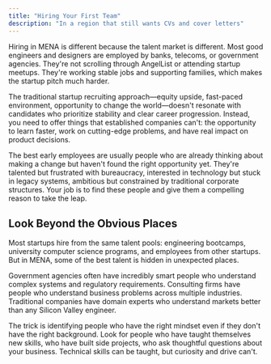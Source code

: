 ```yaml
---
title: "Hiring Your First Team"
description: "In a region that still wants CVs and cover letters"
---
```


Hiring in MENA is different because the talent market is different. Most good engineers and designers are employed by banks, telecoms, or government agencies. They're not scrolling through AngelList or attending startup meetups. They're working stable jobs and supporting families, which makes the startup pitch much harder.

The traditional startup recruiting approach—equity upside, fast-paced environment, opportunity to change the world—doesn't resonate with candidates who prioritize stability and clear career progression. Instead, you need to offer things that established companies can't: the opportunity to learn faster, work on cutting-edge problems, and have real impact on product decisions.

The best early employees are usually people who are already thinking about making a change but haven't found the right opportunity yet. They're talented but frustrated with bureaucracy, interested in technology but stuck in legacy systems, ambitious but constrained by traditional corporate structures. Your job is to find these people and give them a compelling reason to take the leap.

## Look Beyond the Obvious Places

Most startups hire from the same talent pools: engineering bootcamps, university computer science programs, and employees from other startups. But in MENA, some of the best talent is hidden in unexpected places.

Government agencies often have incredibly smart people who understand complex systems and regulatory requirements. Consulting firms have people who understand business problems across multiple industries. Traditional companies have domain experts who understand markets better than any Silicon Valley engineer.

The trick is identifying people who have the right mindset even if they don't have the right background. Look for people who have taught themselves new skills, who have built side projects, who ask thoughtful questions about your business. Technical skills can be taught, but curiosity and drive can't.